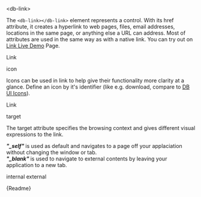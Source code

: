 

<Meta title="02-Navigation/Link/Intro" />

<db-headline variant="1">&lt;db-link&gt;</db-headline>

The `<db-link></db-link>` element represents a control. With its href attribute, it creates a hyperlink to web pages, files, email addresses, locations in the same page, or anything else a URL can address. Most of attributes are used in the same way as with a native link. You can try out on [Link Live Demo](?path=/story/db-link--live-demo) Page.

<Canvas>
  <db-link href="#">Link</db-link>
</Canvas>

<db-headline variant="2">icon</db-headline>

Icons can be used in link to help give their functionality more clarity at a glance. Define an icon by it's identifier (like e.g. download, compare to [DB UI Icons](https://db-ui.github.io/core/patterns/base-icons/index.html)).

<Canvas>
  <db-link href="#" icon="alarm">Link</db-link>
</Canvas>

<db-headline variant="2">target</db-headline>

The target attribute specifies the browsing context and gives different visual expressions to the link.

<p>
  <b>
    <i>"_self"</i>
  </b>
  is used as default and navigates to a page off your applaciation without
  changing the window or tab.
  <br />
  <b>
    <i>"_blank"</i>
  </b>
  is used to navigate to external contents by leaving your application to a new
  tab.
</p>

<Canvas>
  <db-link href="#" target="_self">internal</db-link>
  <db-link href="#" target="_blank">external</db-link>
</Canvas>

<Markdown>{Readme}</Markdown>
